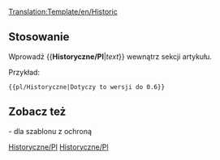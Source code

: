 <noinclude>[[Translation:Template/en/Historic]]</noinclude><includeonly>{{ambox
| type  = content
| text  = <strong>Historyczna zawartość</strong><br/>Ta strona lub sekcja zawiera treści, które nie są już istotne dla bieżącej wersji OpenTTD. Zachowaj go nienaruszony, ponieważ pokazuje on część historii tej wiki jako dokumentację.<br/>
{{{1|}}}
}}</includeonly><noinclude>

==Stosowanie==
Wprowadź <nowiki>{{</nowiki>'''Historyczne/Pl'''|''text''<nowiki>}}</nowiki> wewnątrz sekcji artykułu.

Przykład:
<pre>{{pl/Historyczne|Dotyczy to wersji do 0.6}}</pre>
{{pl/Historyczne|Dotyczy to wersji do 0.6}}
==Zobacz też==
{{s|Historical}}- dla szablonu z ochroną

<!--[[Category:en/templates|Historic]][[Category:en/Message boxes|Historic]]-->[[Category:pl/szablony|Historyczne/Pl]][[Category:pl/InfoBox|Historyczne/Pl]]</noinclude>